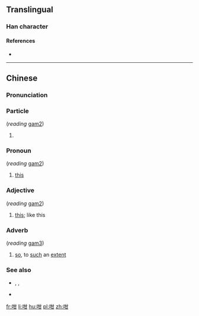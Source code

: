 ==Translingual==

===Han character===
{{Han char|rn=30|rad=口|as=05|sn=8|four=6407<sub>0</sub>|canj=口廿一 (RTM)|ids=⿰[[口]][[甘]]}}

====References====
* {{Han ref|kx=0184.040|dkj=03477|dj=0403.040|hdz=10598.010|uh=5481|ud=21633|bh=CBDD|bd=52189}}

----

==Chinese==
{{zh-forms}}

===Pronunciation===
{{zh-pron
|c=gam2,gam3
|mn=kám
|cat=adv
}}

===Particle===
{{zh-particle}} (''reading'' [[gam2]])

# {{context|Cantonese|lang=zh}} {{non-gloss definition|attached to form adverbs}}
#: {{zh-usex|佢 慢慢 '''咁''' 行。|He walks slow'''ly'''.|C-GZ|tr=keoi5 man6 man6-2 '''gam2''' haang4.}}

===Pronoun===
{{zh-pronoun}} (''reading'' [[gam2]])

# {{context|Cantonese|lang=zh}} [[this]]
#: {{zh-usex|'''咁''' 唔 得 㗎！|'''This''' will not work!|C-GZ|tr='''gam2''' m4 dak1 gaa3!}}

===Adjective===
{{zh-adj}} (''reading'' [[gam2]])

# {{context|Cantonese|lang=zh}} [[this]]; like this
#: {{zh-usex|佢 係 一 個 '''咁''' 嘅 人。|He is a person '''like this'''.|C-GZ|tr=keoi5 hai6 jat1 go3 '''gam2''' ge3 jan4.}}

===Adverb===
{{zh-adv}} (''reading'' [[gam3]])

# {{context|Cantonese|lang=zh}} [[so]], to [[such]] an [[extent]]
#: {{zh-usex|做咩 你 '''咁''' 冇腦 咖？|Why are you '''so''' stupid?|C-GZ|tr=zou6 me1 nei5 '''gam3''' mou5 nou5 gaa3?}}

===See also===
* {{zh-l|這樣/这样}}, {{zh-l|這麼/这么}}, {{zh-l|那麼/那么}}
* {{zh-l|地}}

[[fr:咁]]
[[li:咁]]
[[hu:咁]]
[[pl:咁]]
[[zh:咁]]